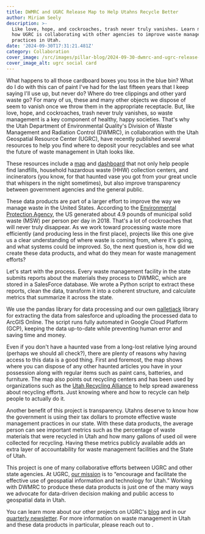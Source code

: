 ```yaml
---
title: DWMRC and UGRC Release Map to Help Utahns Recycle Better
author: Miriam Seely
description: >-
  Like love, hope, and cockroaches, trash never truly vanishes. Learn more about
  how UGRC is collaborating with other agencies to improve waste management
  practices in Utah.
date: '2024-09-30T17:31:21.481Z'
category: Collaboration
cover_image: /src/images/pillar-blog/2024-09-30-dwmrc-and-ugrc-release-map-to-help-utahns-recycle-better/wmrc_ugrc_map.png
cover_image_alt: ugrc social card
---
```



What happens to all those cardboard boxes you toss in the blue bin? What do I do with this can of paint I've had for the last fifteen years that I keep saying I'll use up, but never do? Where do tree clippings and other yard waste go? For many of us, these and many other objects we dispose of seem to vanish once we throw them in the appropriate receptacle. But, like love, hope, and cockroaches, trash never truly vanishes, so waste management is a key component of healthy, happy societies. That's why the Utah Department of Environmental Quality's Division of Waste Management and Radiation Control (DWMRC), in collaboration with the Utah Geospatial Resource Center (UGRC), have recently published several resources to help you find where to deposit your recyclables and see what the future of waste management in Utah looks like.

These resources include a [map](https://experience.arcgis.com/experience/e67721cf5c004b1ca5065e88e9ba7191) and [dashboard](https://utahdeq.maps.arcgis.com/apps/dashboards/f104f8b8120b4234b9ccc36769221e95) that not only help people find landfills, household hazardous waste (HHW) collection centers, and incinerators (you know, for that haunted vase you got from your great uncle that whispers in the night sometimes), but also improve transparency between government agencies and the general public.

These data products are part of a larger effort to improve the way we manage waste in the United States. According to the [Environmental Protection Agency](https://www.epa.gov/facts-and-figures-about-materials-waste-and-recycling/national-overview-facts-and-figures-materials), the US generated about 4.9 pounds of municipal solid waste (MSW) per person per day in 2018. That's a lot of cockroaches that will never truly disappear. As we work toward processing waste more efficiently (and producing less in the first place), projects like this one give us a clear understanding of where waste is coming from, where it's going, and what systems could be improved. So, the next question is, how did we create these data products, and what do they mean for waste management efforts?

Let's start with the process. Every waste management facility in the state submits reports about the materials they process to DWMRC, which are stored in a SalesForce database. We wrote a Python script to extract these reports, clean the data, transform it into a coherent structure, and calculate metrics that summarize it across the state. 

We use the pandas library for data processing and our own [palletjack](https://github.com/agrc/palletjack) library for extracting the data from salesforce and uploading the processed data to ArcGIS Online. The script runs fully automated in Google Cloud Platform (GCP), keeping the data up-to-date while preventing human error and saving time and money.

Even if you don't have a haunted vase from a long-lost relative lying around (perhaps we should all check?), there are plenty of reasons why having access to this data is a good thing. First and foremost, the map shows where you can dispose of any other haunted articles you have in your possession along with regular items such as paint cans, batteries, and furniture. The map also points out recycling centers and has been used by organizations such as the [Utah Recycling Alliance](https://www.utahrecyclingalliance.org/post/utah-s-new-recycling-data-initiative) to help spread awareness about recycling efforts. Just knowing where and how to recycle can help people to actually do it. 

Another benefit of this project is transparency. Utahns deserve to know how the government is using their tax dollars to promote effective waste management practices in our state. With these data products, the average person can see important metrics such as the percentage of waste materials that were recycled in Utah and how many gallons of used oil were collected for recycling. Having these metrics publicly available adds an extra layer of accountability for waste management facilities and the State of Utah.

This project is one of many collaborative efforts between UGRC and other state agencies. At UGRC, [our mission](https://gis.utah.gov/about/) is to “encourage and facilitate the effective use of geospatial information and technology for Utah.” Working with DWMRC to produce these data products is just one of the many ways we advocate for data-driven decision making and public access to geospatial data in Utah. 

You can learn more about our other projects on UGRC's [blog](/blog/) and in our [quarterly newsletter](https://s.utah.gov/ugrc-newsletter). For more information on waste management in Utah and these data products in particular, please reach out to <Contacts inline subject={frontmatter.title} contactKey='dwmrc' />.